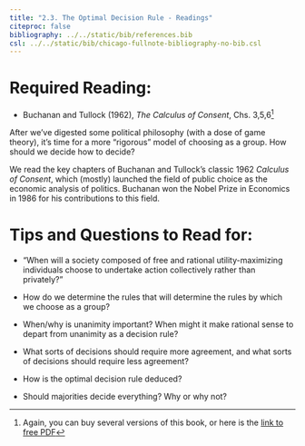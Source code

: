 ```yaml
---
title: "2.3. The Optimal Decision Rule - Readings"
citeproc: false
bibliography: ../../static/bib/references.bib
csl: ../../static/bib/chicago-fullnote-bibliography-no-bib.csl
---
```


# Required Reading:

- <i class="fas fas fa-book"></i> Buchanan and Tullock (1962), *The Calculus of Consent*, Chs. 3,5,6^[Again, you can buy several versions of this book, or here is the [link to free PDF](https://oll.libertyfund.org/titles/buchanan-the-calculus-of-consent-logical-foundations-of-constitutional-democracy)]

After we've digested some political philosophy (with a dose of game theory), it's time for a more "rigorous" model of choosing as a group. How should we decide how to decide?

We read the key chapters of Buchanan and Tullock's classic 1962 *Calculus of Consent*, which (mostly) launched the field of public choice as the economic analysis of politics. Buchanan won the Nobel Prize in Economics in 1986 for his contributions to this field. 

# Tips and Questions to Read for:

- "When will a society composed of free and rational utility-maximizing individuals choose to undertake action collectively rather than privately?"

- How do we determine the rules that will determine the rules by which we choose as a group?

- When/why is unanimity important? When might it make rational sense to depart from unanimity as a decision rule?

- What sorts of decisions should require more agreement, and what sorts of decisions should require less agreement?

- How is the optimal decision rule deduced?

- Should majorities decide everything? Why or why not?